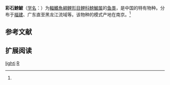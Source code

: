 {{Speciesbox
| name = 彩石鰟鮍
| status = 
| status_system = 
| image = 
| genus = Rhodeus
| species = lighti
| authority = Wu, 1931<ref name='id5904'>{{cite web| url =http://www.bioinfo.cn/db05/BjdwSpecies.php?action=view&id=5904| title =彩石鰟鮍| work =中国动物物种编目数据库| publisher =中国科学院微生物研究所| author =中国科学院动物研究所| accessdate =2009-04-11| deadurl =yes| archiveurl =https://web.archive.org/web/20131203122335/http://www.bioinfo.cn/db05/BjdwSpecies.php?action=view| archivedate =2013-12-03}}</ref>
}}

'''彩石鰟鮍'''（[[学名|学名]]：{{lang|la|''Rhodeus lighti''}}）为[[輻鰭魚綱|輻鰭魚綱]][[鲤形目|鲤形目]][[鲤科|鲤科]][[鰟鮍属|鰟鮍属]]的[[鱼类|鱼类]]，是中国的特有物种。分布于[[福建|福建]]、广东直至黑龙江流域等。该物种的模式产地在南京。<ref name='id5904'/>

== 参考文献 ==
{{reflist}}

== 扩展阅读 ==
{{refbegin}}
{{wikispecies-inline|Rhodeus lighti|彩石鰟鮍}}
{{refend}}
{{Taxonbar|from=Q2568343}}

[[Category:鰟鮍属|lighti]]
[[Category:1931年描述的魚類|R]]


{{鯉形目小作品}}